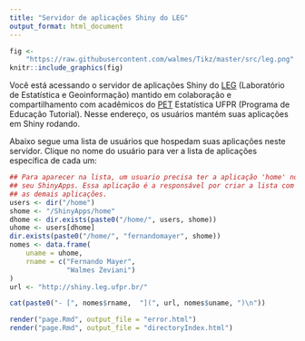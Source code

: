 ```yaml
---
title: "Servidor de aplicações Shiny do LEG"
output_format: html_document
---
```


<!-- Este arquivo deve ficar em /etc/shiny-server/templates -->

```r
fig <-
    "https://raw.githubusercontent.com/walmes/Tikz/master/src/leg.png"
knitr::include_graphics(fig)
```

Você está acessando o servidor de aplicações Shiny do
[LEG](www.leg.ufpr.br) (Laboratório de Estatística e Geoinformação)
mantido em colaboração e compartilhamento com acadêmicos do
[PET](http://www.exatas.ufpr.br/portal/programa-de-educacao-tutorial-pet/)
Estatística UFPR (Programa de Educação Tutorial). Nesse endereço, os
usuários mantém suas aplicações em Shiny rodando.

Abaixo segue uma lista de usuários que hospedam suas aplicações neste
servidor. Clique no nome do usuário para ver a lista de aplicações
específica de cada um:

```r
## Para aparecer na lista, um usuario precisa ter a aplicação 'home' no
## seu ShinyApps. Essa aplicação é a responsável por criar a lista com
## as demais aplicações.
users <- dir("/home")
shome <- "/ShinyApps/home"
dhome <- dir.exists(paste0("/home/", users, shome))
uhome <- users[dhome]
dir.exists(paste0("/home/", "fernandomayer", shome))
nomes <- data.frame(
    uname = uhome,
    rname = c("Fernando Mayer",
              "Walmes Zeviani")
)
url <- "http://shiny.leg.ufpr.br/"
```

```r
cat(paste0("- [", nomes$rname,  "](", url, nomes$uname, ")\n"))
```

```r
render("page.Rmd", output_file = "error.html")
render("page.Rmd", output_file = "directoryIndex.html")
```
